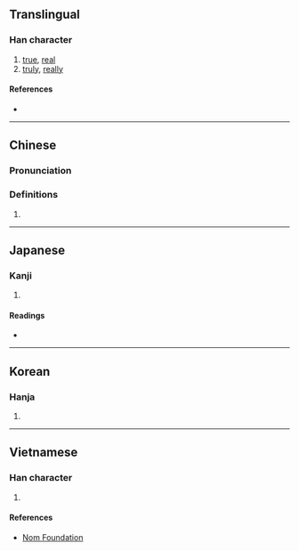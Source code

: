 {{character info/new}}
==Translingual==

===Han character===
{{Han char|rn=85|rad=水|as=06|sn=9|four=37120|canj=EPA|ids=⿰氵旬}}

# [[true]], [[real]]
# [[truly]], [[really]]

====References====
* {{Han ref|kx=0622.120|dkj=17416|dj=1018.100|hdz=31613.050|uh=6D35|ud=27957|bh=ACAC|bd=44204}}

----

==Chinese==
{{zh-forms}}

===Pronunciation===
{{zh-pron
|m=xún
|c=seon1
|mc=y
|oc=y
|ma=
|cat=a,adv
}}

===Definitions===
{{zh-hanzi}}

# {{rfdef|lang=zh}}

----

==Japanese==

===Kanji===
{{ja-kanji|grade=|rs=水06}}

# {{defn|lang=ja|sort=水06}}

====Readings====
* {{ja-readings
|goon=しゅん,じゅん
|kanon=しゅん
|kun=[[まことに]] (makotoni)}}

----

==Korean==

===Hanja===
{{ko-hanja|hangeul=[[순]], [[현]]|eumhun=|rv=sun, hyeon|mr=sun, hyŏn|y=swun, hyen}}

# {{defn|lang=ko|sort=水06}}

----

==Vietnamese==

===Han character===
{{vi-readings|rs=水06| hanviet = toang, tuân}}

# {{defn|lang=vi|sort=水06}}

====References====
*[http://nomfoundation.org/common/nom_details.php?codepoint=6d35 Nom Foundation]